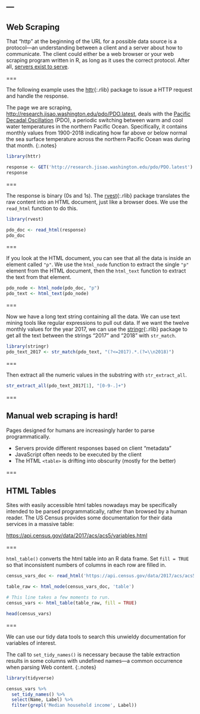 ---
---

## Web Scraping

That "http" at the beginning of the URL for a possible data source is
a protocol---an understanding between a client and a server about how
to communicate. The client could either be a web browser or your web
scraping program written in R, as long as it uses the correct protocol. 
After all, [servers exist to serve](https://xkcd.com/869/).

===

The following example
uses the [httr](){:.rlib} package to issue a HTTP request and handle the
response. 

The page we are scraping, <http://research.jisao.washington.edu/pdo/PDO.latest>,
deals with the [Pacific Decadal Oscillation](https://en.wikipedia.org/wiki/Pacific_decadal_oscillation) 
(PDO), a periodic switching between
warm and cool water temperatures in the northern Pacific Ocean. Specifically, it
contains monthly values from 1900-2018 indicating how far above or below normal the sea surface
temperature across the northern Pacific Ocean was during that month.
{:.notes}

```r
library(httr)

response <- GET('http://research.jisao.washington.edu/pdo/PDO.latest')
response
```

===

The response is binary (0s and 1s). The [rvest](){:.rlib} package translates
the raw content into an HTML document, just like a browser does. We use the 
`read_html` function to do this.

```r
library(rvest) 

pdo_doc <- read_html(response)
pdo_doc
```

===

If you look at the HTML document, you can see that all the data is inside an 
element called `"p"`. We use the `html_node` function to extract the 
single `"p"` element from the HTML document, then the `html_text` function
to extract the text from that element.

```r
pdo_node <- html_node(pdo_doc, "p")
pdo_text <- html_text(pdo_node)
```

===

Now we have a long text string containing all the data. We can use text mining tools
like regular expressions to pull out data. If we want the twelve monthly
values for the year 2017, we can use the [stringr](){:.rlib} package to get 
all the text between the strings "2017" and "2018" with `str_match`.

```r
library(stringr)
pdo_text_2017 <- str_match(pdo_text, "(?<=2017).*.(?=\\n2018)")
```

===

Then extract all the numeric values in the substring with `str_extract_all`.

```r
str_extract_all(pdo_text_2017[1], "[0-9-.]+")
```

===

## Manual web scraping is hard!

Pages designed for humans are increasingly harder to parse programmatically.

- Servers provide different responses based on client "metadata"
- JavaScript often needs to be executed by the client
- The HTML `<table>` is drifting into obscurity (mostly for the better)

===

## HTML Tables

Sites with easily accessible html tables nowadays may be specifically
intended to be parsed programmatically, rather than browsed by a human reader.
The US Census provides some documentation for their data services in a massive table:

<https://api.census.gov/data/2017/acs/acs5/variables.html>

===

`html_table()` converts the html table into an R 
data frame. Set `fill = TRUE` so that inconsistent numbers 
of columns in each row are filled in.

```r
census_vars_doc <- read_html('https://api.census.gov/data/2017/acs/acs5/variables.html')

table_raw <- html_node(census_vars_doc, 'table')

# This line takes a few moments to run.
census_vars <- html_table(table_raw, fill = TRUE) 

head(census_vars)
```

===

We can use our tidy data tools to search this unwieldy
documentation for variables of interest.

The call to `set_tidy_names()` is necessary because the table
extraction results in some columns with undefined names---a
common occurrence when parsing Web content.
{:.notes}

```r
library(tidyverse)

census_vars %>%
  set_tidy_names() %>%
  select(Name, Label) %>%
  filter(grepl('Median household income', Label))
```
